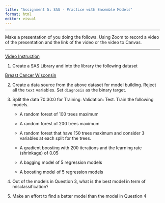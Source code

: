 ```yaml
---
title: "Assignment 5: SAS - Practice with Ensemble Models"
format: html
editor: visual
---
```


-------

Make a presentation of you doing the follows. Using Zoom to record a video of the presentation and the link of the video or the video to Canvas. 

-------

[Video Instruction](https://bryant.hosted.panopto.com/Panopto/Pages/Viewer.aspx?id=ee838c52-d785-40c9-8a2a-b37c01468094)

1. Create a SAS Library and into the library the following dataset

[Breast Cancer Wisconsin](https://bryantstats.github.io/math460/data/breast_cancer.csv)

2. Create a data source from the above dataset for model building. Reject all the `text` variables.  Set `diagnosis` as the binary target. 

3. Split the data 70:30:0 for Training: Validation: Test. Train the following models.  

    - A random forest of 100 trees maximum
  
    - A random forest of 200 trees maximum
  
    - A random forest that have 150 trees maximum and consider 3 variables at each split for the trees.
  
    - A gradient boosting with 200 iterations and the learning rate (shrinkage) of 0.05
    
    - A bagging model of 5 regression models
    
    - A boosting model of 5 regression models

4. Out of the models in Question 3, what is the best model in term of misclassification? 

5. Make an effort to find a better model than the model in Question 4